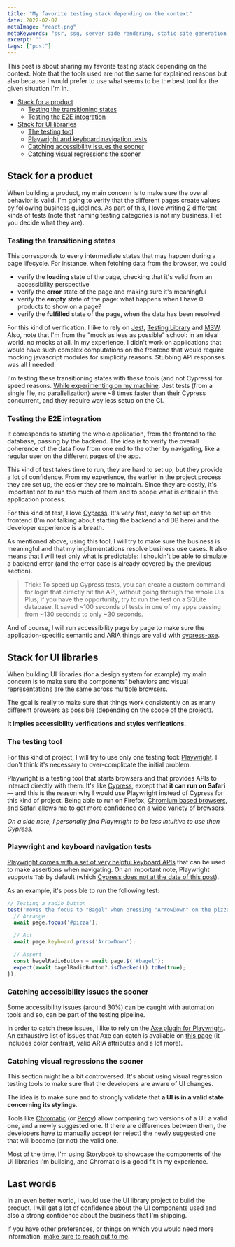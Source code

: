 ```yaml
---
title: "My favorite testing stack depending on the context"
date: 2022-02-07
metaImage: "react.png"
metaKeywords: "ssr, ssg, server side rendering, static site generation, crs, client side rendering, react, nextjs, gatsby, testing automation,testing, integration test, unit test, e2e test"
excerpt: ""
tags: ["post"]
---
```


This post is about sharing my favorite testing stack depending on the context. Note that the tools used are not the same for explained reasons but also because I would prefer to use what seems to be the best tool for the given situation I'm in.

- [Stack for a product](#stack-for-a-product)
  * [Testing the transitioning states](#testing-the-transitioning-states)
  * [Testing the E2E integration](#testing-the-e2e-integration)
- [Stack for UI libraries](#stack-for-ui-libraries)
  * [The testing tool](#the-testing-tool)
  * [Playwright and keyboard navigation tests](#playwright-and-keyboard-navigation-tests)
  * [Catching accessibility issues the sooner](#catching-accessibility-issues-the-sooner)
  * [Catching visual regressions the sooner](#catching-visual-regressions-the-sooner)

## Stack for a product

When building a product, my main concern is to make sure the overall behavior is valid. I'm going to verify that the different pages create values by following business guidelines.
As part of this, I love writing 2 different kinds of tests (note that naming testing categories is not my business, I let you decide what they are).

### Testing the transitioning states

This corresponds to every intermediate states that may happen during a page lifecycle. For instance, when fetching data from the browser, we could

- verify the **loading** state of the page, checking that it's valid from an accessibility perspective
- verify the **error** state of the page and making sure it's meaningful
- verify the **empty** state of the page: what happens when I have 0 products to show on a page?
- verify the **fulfilled** state of the page, when the data has been resolved

For this kind of verification, I like to rely on [Jest](https://jestjs.io/fr/docs/getting-started), [Testing Library](https://testing-library.com/docs/react-testing-library/intro/) and [MSW](https://mswjs.io/).
Also, note that I'm from the "mock as less as possible" school: in an ideal world, no mocks at all. In my experience, I didn't work on applications that would have such complex computations on the frontend that would require mocking javascript modules for simplicity reasons. Stubbing API responses was all I needed.

I'm testing these transitioning states with these tools (and not Cypress) for speed reasons. [While experimenting on my machine](https://github.com/mfrachet/tests), Jest tests (from a single file, no parallelization) were ~8 times faster than their Cypress concurrent, and they require way less setup on the CI.

### Testing the E2E integration

It corresponds to starting the whole application, from the frontend to the database, passing by the backend. The idea is to verify the overall coherence of the data flow from one end to the other by navigating, like a regular user on the different pages of the app.

This kind of test takes time to run, they are hard to set up, but they provide a lot of confidence. From my experience, the earlier in the project process they are set up, the easier they are to maintain. Since they are costly, it's important not to run too much of them and
to scope what is critical in the application process.

For this kind of test, I love [Cypress](https://www.cypress.io/). It's very fast, easy to set up on the frontend (I'm not talking about starting the backend and DB here) and the developer experience is a breath.

As mentioned above, using this tool, I will try to make sure the business is meaningful and that my implementations resolve business use cases. It also means that I will test only what is predictable: I shouldn't be able to simulate a backend error (and the error case is already covered by the previous section).

> Trick: To speed up Cypress tests, you can create a custom command for login that directly hit the API, without going through the whole UIs. Plus, if you have the opportunity, try to run the test on a SQLite database. It saved ~100 seconds of tests in one of my apps passing from ~130 seconds to only ~30 seconds.

And of course, I will run accessibility page by page to make sure the application-specific semantic and ARIA things are valid with [cypress-axe](https://github.com/component-driven/cypress-axe).

## Stack for UI libraries

When building UI libraries (for a design system for example) my main concern is to make sure the components' behaviors and visual representations are the same across multiple browsers.

The goal is really to make sure that things work consistently on as many different browsers as possible (depending on the scope of the project).

**It implies accessibility verifications and styles verifications.**

### The testing tool


For this kind of project, I will try to use only one testing tool: [Playwright](https://playwright.dev/). I don't think it's necessary to over-complicate the initial problem.

Playwright is a testing tool that starts browsers and that provides APIs to interact directly with them. It's like [Cypress](https://www.cypress.io/), except that **it can run on Safari** — and this is the reason why I would use Playwright instead of Cypress for this kind of project. Being able to run on Firefox, [Chromium based browsers](https://en.wikipedia.org/wiki/Chromium_(web_browser)), and Safari allows me to get more confidence on a wide variety of browsers.

_On a side note, I personally find Playwright to be less intuitive to use than Cypress._

### Playwright and keyboard navigation tests

[Playwright comes with a set of very helpful keyboard APIs](https://playwright.dev/docs/api/class-keyboard) that can be used to make assertions when navigating. On an important note, Playwright supports `Tab` by default (which [Cypress does not at the date of this post](https://docs.cypress.io/api/commands/type#Tabbing)).

As an example, it's possible to run the following test:

```js
// Testing a radio button
test('moves the focus to "Bagel" when pressing "ArrowDown" on the pizza radio element', async () => {
  // Arrange
  await page.focus('#pizza');

  // Act
  await page.keyboard.press('ArrowDown');

  // Assert
  const bagelRadioButton = await page.$('#bagel');
  expect(await bagelRadioButton?.isChecked()).toBe(true);
});
```

### Catching accessibility issues the sooner

Some accessibility issues (around 30%) can be caught with automation tools and so, can be part of the testing pipeline.

In order to catch these issues, I like to rely on the [Axe plugin for Playwright](https://github.com/dequelabs/axe-core-npm/blob/develop/packages/playwright/README.md). An exhaustive list of issues that Axe can catch is available on [this page](https://dequeuniversity.com/rules/axe/4.4) (it includes color contrast, valid ARIA attributes and a lof more).

### Catching visual regressions the sooner

This section might be a bit controversed. It's about using visual regression testing tools to make sure that the developers are aware of UI changes.

The idea is to make sure and to strongly validate that **a UI is in a valid state concerning its stylings**.

Tools like [Chromatic](https://www.chromatic.com/) (or [Percy](https://percy.io/)) allow comparing two versions of a UI: a valid one, and a newly suggested one. If there are differences between them, the developers have to manually accept (or reject) the newly suggested one that will become (or not) the valid one.

Most of the time, I'm using [Storybook](https://storybook.js.org/) to showcase the components of the UI libraries I'm building, and Chromatic is a good fit in my experience.

## Last words

In an even better world, I would use the UI library project to build the product. I will get a lot of confidence about the UI components used and also a strong confidence about the business that I'm shipping.

If you have other preferences, or things on which you would need more information, [make sure to reach out to me](https://twitter.com/mfrachet).
